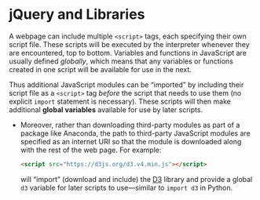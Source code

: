 # jQuery and Libraries




A webpage can include multiple `<script>` tags, each specifying their own script file. These scripts will be executed by the interpreter whenever they are encountered, top to bottom. Variables and functions in JavaScript are usually defined _globally_, which means that any variables or functions created in one script will be available for use in the next.

Thus additional JavaScript modules can be "imported" by including their script file as a `<script>` tag _before_ the script that needs to use them (no explicit `import` statement is necessary). These scripts will then make additional **global variables** available for use by later scripts.

- Moreover, rather than downloading third-party modules as part of a package like Anaconda, the path to third-party JavaScript modules are specified as an internet URI so that the module is downloaded along with the rest of the web page. For example:

  ```html
  <script src="https://d3js.org/d3.v4.min.js"></script>
  ```

  will "import" (download and include) the [D3](https://d3js.org/) library and provide a global `d3` variable for later scripts to use&mdash;similar to `import d3` in Python.

